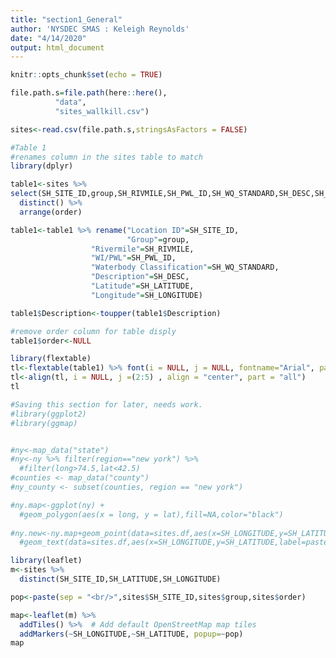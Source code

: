 ```yaml
---
title: "section1_General"
author: 'NYSDEC SMAS : Keleigh Reynolds'
date: "4/14/2020"
output: html_document
---
```


```r
knitr::opts_chunk$set(echo = TRUE)
```

```r

file.path.s=file.path(here::here(),
          "data",
          "sites_wallkill.csv")

sites<-read.csv(file.path.s,stringsAsFactors = FALSE)

```


```r
#Table 1
#renames column in the sites table to match
library(dplyr)

table1<-sites %>% 
select(SH_SITE_ID,group,SH_RIVMILE,SH_PWL_ID,SH_WQ_STANDARD,SH_DESC,SH_LATITUDE,SH_LONGITUDE,order) %>% 
  distinct() %>% 
  arrange(order)

table1<-table1 %>% rename("Location ID"=SH_SITE_ID,
                          "Group"=group,
                  "Rivermile"=SH_RIVMILE,
                  "WI/PWL"=SH_PWL_ID,
                  "Waterbody Classification"=SH_WQ_STANDARD,
                  "Description"=SH_DESC,
                  "Latitude"=SH_LATITUDE,
                  "Longitude"=SH_LONGITUDE)

table1$Description<-toupper(table1$Description)

#remove order column for table disply
table1$order<-NULL


```

```r
library(flextable)
tl<-flextable(table1) %>% font(i = NULL, j = NULL, fontname="Arial", part = "all") %>% theme_zebra() %>% autofit()
tl<-align(tl, i = NULL, j =(2:5) , align = "center", part = "all")
tl
```

```r

#Saving this section for later, needs work.
#library(ggplot2)
#library(ggmap)


#ny<-map_data("state")
#ny<-ny %>% filter(region=="new york") %>% 
  #filter(long>74.5,lat<42.5)
#counties <- map_data("county")
#ny_county <- subset(counties, region == "new york")

#ny.map<-ggplot(ny) + 
  #geom_polygon(aes(x = long, y = lat),fill=NA,color="black")
  
#ny.new<-ny.map+geom_point(data=sites.df,aes(x=SH_LONGITUDE,y=SH_LATITUDE),color="red",size=4)+
  #geom_text(data=sites.df,aes(x=SH_LONGITUDE,y=SH_LATITUDE,label=paste(as.character(SH_SITE_ID))),color="black")


```

```r
library(leaflet)
m<-sites %>% 
  distinct(SH_SITE_ID,SH_LATITUDE,SH_LONGITUDE)

pop<-paste(sep = "<br/>",sites$SH_SITE_ID,sites$group,sites$order)

map<-leaflet(m) %>%
  addTiles() %>%  # Add default OpenStreetMap map tiles
  addMarkers(~SH_LONGITUDE,~SH_LATITUDE, popup=~pop)
map
```







